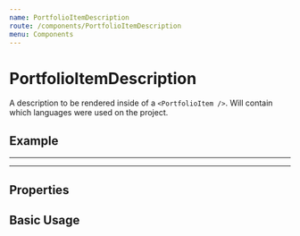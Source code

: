 ```yaml
---
name: PortfolioItemDescription
route: /components/PortfolioItemDescription
menu: Components
---
```



# PortfolioItemDescription

A description to be rendered inside of a `<PortfolioItem />`. Will contain which languages were used on the project.

## Example

---

<PortfolioItemDescription />

---

## Properties

<PropsTable of={PortfolioItemDescription} />

## Basic Usage

<Playground>
  <PortfolioItemDescription />
</Playground>
